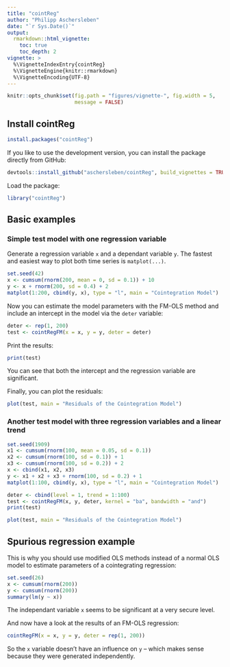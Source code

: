 ---
title: "cointReg"
author: "Philipp Aschersleben"
date: "`r Sys.Date()`"
output:
  rmarkdown::html_vignette:
    toc: true
    toc_depth: 2
vignette: >
  %\VignetteIndexEntry{cointReg}
  %\VignetteEngine{knitr::rmarkdown}
  %\VignetteEncoding{UTF-8}
---
```{R, include = FALSE}
knitr::opts_chunk$set(fig.path = "figures/vignette-", fig.width = 5,
                      message = FALSE)
```


## Install cointReg

```{R, eval = FALSE}
install.packages("cointReg")
```

If you like to use the development version, you can install the package directly
from GitHub:
```{R, eval = FALSE}
devtools::install_github("aschersleben/cointReg", build_vignettes = TRUE)
```

Load the package:
```{R}
library("cointReg")
```



## Basic examples

### Simple test model with one regression variable

Generate a regression variable `x` and a dependant variable `y`. The fastest
and easiest way to plot both time series is `matplot(...)`.
```{R}
set.seed(42)
x <- cumsum(rnorm(200, mean = 0, sd = 0.1)) + 10
y <- x + rnorm(200, sd = 0.4) + 2
matplot(1:200, cbind(y, x), type = "l", main = "Cointegration Model")
```

Now you can estimate the model parameters with the FM-OLS method and include an
intercept in the model via the `deter` variable:
```{R}
deter <- rep(1, 200)
test <- cointRegFM(x = x, y = y, deter = deter)
```

Print the results:
```{R}
print(test)
```

You can see that both the intercept and the regression variable are significant.

Finally, you can plot the residuals:
```{R}
plot(test, main = "Residuals of the Cointegration Model")
```



### Another test model with three regression variables and a linear trend

```{R}
set.seed(1909)
x1 <- cumsum(rnorm(100, mean = 0.05, sd = 0.1))
x2 <- cumsum(rnorm(100, sd = 0.1)) + 1
x3 <- cumsum(rnorm(100, sd = 0.2)) + 2
x <- cbind(x1, x2, x3)
y <- x1 + x2 + x3 + rnorm(100, sd = 0.2) + 1
matplot(1:100, cbind(y, x), type = "l", main = "Cointegration Model")
```


```{R}
deter <- cbind(level = 1, trend = 1:100)
test <- cointRegFM(x, y, deter, kernel = "ba", bandwidth = "and")
print(test)
```

```{R}
plot(test, main = "Residuals of the Cointegration Model")
```



## Spurious regression example

This is why you should use modified OLS methods instead of a normal OLS model
to estimate parameters of a cointegrating regression:

```{R}
set.seed(26)
x <- cumsum(rnorm(200))
y <- cumsum(rnorm(200))
summary(lm(y ~ x))
```
The independant variable `x` seems to be significant at a very secure level.

And now have a look at the results of an FM-OLS regression:
```{R}
cointRegFM(x = x, y = y, deter = rep(1, 200))
```
So the `x` variable doesn't have an influence on `y` -- which makes sense
because they were generated independently.
